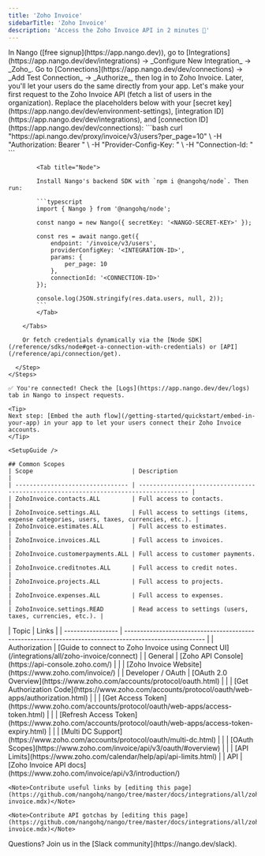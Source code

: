 ```yaml
---
title: 'Zoho Invoice'
sidebarTitle: 'Zoho Invoice'
description: 'Access the Zoho Invoice API in 2 minutes 💨'
---
```




<Tabs>
  <Tab title="🚀 Quickstart">
    <Steps>
      <Step title="Create an integration">
        In Nango ([free signup](https://app.nango.dev)), go to [Integrations](https://app.nango.dev/dev/integrations) -> _Configure New Integration_ -> _Zoho_.
      </Step>
      <Step title="Authorize Zoho Invoice">
        Go to [Connections](https://app.nango.dev/dev/connections) -> _Add Test Connection_ -> _Authorize_, then log in to Zoho Invoice. Later, you'll let your users do the same directly from your app.
      </Step>
      <Step title="Call the Zoho Invoice API">
        Let's make your first request to the Zoho Invoice API (fetch a list of users in the organization). Replace the placeholders below with your [secret key](https://app.nango.dev/dev/environment-settings), [integration ID](https://app.nango.dev/dev/integrations), and [connection ID](https://app.nango.dev/dev/connections):
        <Tabs>
            <Tab title="cURL">
                ```bash
                curl "https://api.nango.dev/proxy/invoice/v3/users?per_page=10" \
                  -H "Authorization: Bearer <NANGO-SECRET-KEY>" \
                  -H "Provider-Config-Key: <INTEGRATION-ID>" \
                  -H "Connection-Id: <CONNECTION-ID>"
                ```
            </Tab>

            <Tab title="Node">

            Install Nango's backend SDK with `npm i @nangohq/node`. Then run:

            ```typescript
            import { Nango } from '@nangohq/node';

            const nango = new Nango({ secretKey: '<NANGO-SECRET-KEY>' });

            const res = await nango.get({
                endpoint: '/invoice/v3/users',
                providerConfigKey: '<INTEGRATION-ID>',
                params: {
                    per_page: 10
                },
                connectionId: '<CONNECTION-ID>'
            });

            console.log(JSON.stringify(res.data.users, null, 2));
            ```
            </Tab>

        </Tabs>

        Or fetch credentials dynamically via the [Node SDK](/reference/sdks/node#get-a-connection-with-credentials) or [API](/reference/api/connection/get).

      </Step>
    </Steps>

    ✅ You're connected! Check the [Logs](https://app.nango.dev/dev/logs) tab in Nango to inspect requests.

    <Tip>
    Next step: [Embed the auth flow](/getting-started/quickstart/embed-in-your-app) in your app to let your users connect their Zoho Invoice accounts.
    </Tip>
  </Tab>
  <Tab title="🧑‍💻 OAuth app setup">
    
    <SetupGuide />
    
    ## Common Scopes
    | Scope                            | Description                                                                          |
    | -------------------------------- | ------------------------------------------------------------------------------------ |
    | ZohoInvoice.contacts.ALL         | Full access to contacts.                                                             |
    | ZohoInvoice.settings.ALL         | Full access to settings (items, expense categories, users, taxes, currencies, etc.). |
    | ZohoInvoice.estimates.ALL        | Full access to estimates.                                                            |
    | ZohoInvoice.invoices.ALL         | Full access to invoices.                                                             |
    | ZohoInvoice.customerpayments.ALL | Full access to customer payments.                                                    |
    | ZohoInvoice.creditnotes.ALL      | Full access to credit notes.                                                         |
    | ZohoInvoice.projects.ALL         | Full access to projects.                                                             |
    | ZohoInvoice.expenses.ALL         | Full access to expenses.                                                             |
    | ZohoInvoice.settings.READ        | Read access to settings (users, taxes, currencies, etc.). |

  </Tab>
  <Tab title="🔗 Useful links">
    | Topic             | Links                                                                                                   |
    | ----------------- | ------------------------------------------------------------------------------------------------------- |
    | Authorization     | [Guide to connect to Zoho Invoice using Connect UI](/integrations/all/zoho-invoice/connect) |
    | General           | [Zoho API Console](https://api-console.zoho.com/)                                                       |
    |                   | [Zoho Invoice Website](https://www.zoho.com/invoice/)                                                     |
    | Developer / OAuth | [OAuth 2.0 Overview](https://www.zoho.com/accounts/protocol/oauth.html)                                 |
    |                   | [Get Authorization Code](https://www.zoho.com/accounts/protocol/oauth/web-apps/authorization.html)      |
    |                   | [Get Access Token](https://www.zoho.com/accounts/protocol/oauth/web-apps/access-token.html)             |
    |                   | [Refresh Access Token](https://www.zoho.com/accounts/protocol/oauth/web-apps/access-token-expiry.html) |
    |                   | [Multi DC Support](https://www.zoho.com/accounts/protocol/oauth/multi-dc.html)                          |
    |                   | [OAuth Scopes](https://www.zoho.com/invoice/api/v3/oauth/#overview)                                 |
    |                   | [API Limits](https://www.zoho.com/calendar/help/api/api-limits.html)                                    |
    | API               | [Zoho Invoice API docs](https://www.zoho.com/invoice/api/v3/introduction/)   

    <Note>Contribute useful links by [editing this page](https://github.com/nangohq/nango/tree/master/docs/integrations/all/zoho-invoice.mdx)</Note>
  </Tab>
  <Tab title="🚨 API gotchas">
  <ApiGotchas />

    <Note>Contribute API gotchas by [editing this page](https://github.com/nangohq/nango/tree/master/docs/integrations/all/zoho-invoice.mdx)</Note>
  </Tab>
</Tabs>
<Info>
    Questions? Join us in the [Slack community](https://nango.dev/slack).
</Info>

